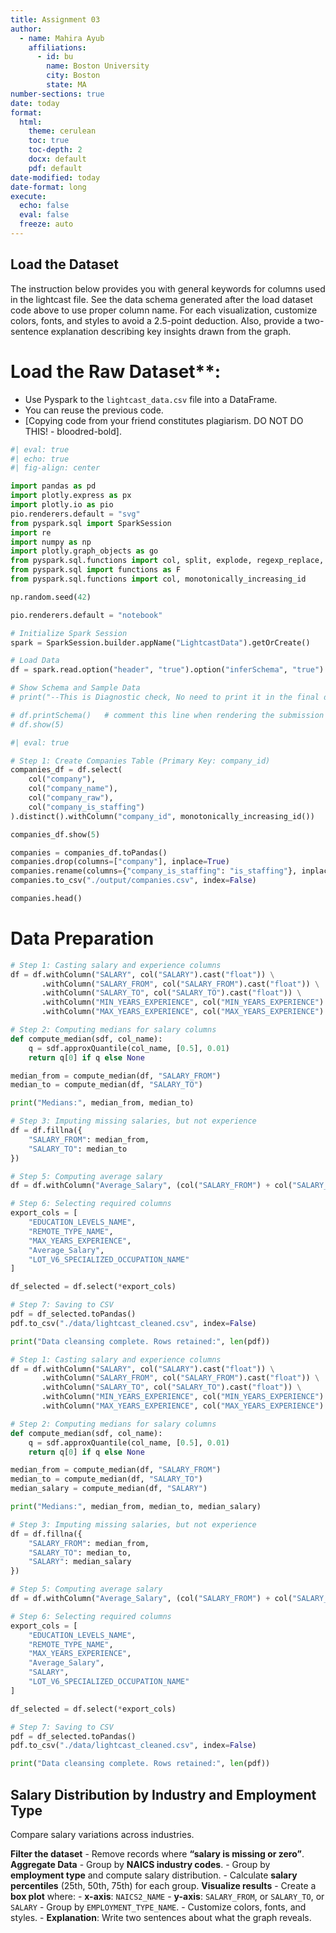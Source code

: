 ```yaml
---
title: Assignment 03
author:
  - name: Mahira Ayub
    affiliations:
      - id: bu
        name: Boston University
        city: Boston
        state: MA
number-sections: true
date: today
format:
  html:
    theme: cerulean
    toc: true
    toc-depth: 2
    docx: default
    pdf: default
date-modified: today
date-format: long
execute:
  echo: false
  eval: false
  freeze: auto
---
```

## Load the Dataset
The instruction below provides you with general keywords for columns used in the lightcast file. See the data schema generated after the load dataset code above to use proper column name. For each visualization, customize colors, fonts, and styles to avoid a 2.5-point deduction. Also, provide a two-sentence explanation describing key insights drawn from the graph.

# Load the Raw Dataset**:
- Use Pyspark to the `lightcast_data.csv` file into a DataFrame.
- You can reuse the previous code.
- [Copying code from your friend constitutes plagiarism. DO NOT DO THIS! - bloodred-bold].

```python
#| eval: true
#| echo: true
#| fig-align: center

import pandas as pd
import plotly.express as px
import plotly.io as pio
pio.renderers.default = "svg"
from pyspark.sql import SparkSession
import re
import numpy as np
import plotly.graph_objects as go
from pyspark.sql.functions import col, split, explode, regexp_replace, transform, when
from pyspark.sql import functions as F
from pyspark.sql.functions import col, monotonically_increasing_id

np.random.seed(42)

pio.renderers.default = "notebook"

# Initialize Spark Session
spark = SparkSession.builder.appName("LightcastData").getOrCreate()

# Load Data
df = spark.read.option("header", "true").option("inferSchema", "true").option("multiLine","true").option("escape", "\"").csv("./data/lightcast_job_postings.csv")

# Show Schema and Sample Data
# print("--This is Diagnostic check, No need to print it in the final doc---")

# df.printSchema()   # comment this line when rendering the submission
# df.show(5)
```

```python
#| eval: true

# Step 1: Create Companies Table (Primary Key: company_id)
companies_df = df.select(
    col("company"),
    col("company_name"),
    col("company_raw"),
    col("company_is_staffing")
).distinct().withColumn("company_id", monotonically_increasing_id())

companies_df.show(5)

companies = companies_df.toPandas()
companies.drop(columns=["company"], inplace=True)
companies.rename(columns={"company_is_staffing": "is_staffing"}, inplace=True)
companies.to_csv("./output/companies.csv", index=False)

companies.head()
```

# Data Preparation

```python
# Step 1: Casting salary and experience columns
df = df.withColumn("SALARY", col("SALARY").cast("float")) \
       .withColumn("SALARY_FROM", col("SALARY_FROM").cast("float")) \
       .withColumn("SALARY_TO", col("SALARY_TO").cast("float")) \
       .withColumn("MIN_YEARS_EXPERIENCE", col("MIN_YEARS_EXPERIENCE").cast("float")) \
       .withColumn("MAX_YEARS_EXPERIENCE", col("MAX_YEARS_EXPERIENCE").cast("float"))

# Step 2: Computing medians for salary columns
def compute_median(sdf, col_name):
    q = sdf.approxQuantile(col_name, [0.5], 0.01)
    return q[0] if q else None

median_from = compute_median(df, "SALARY_FROM")
median_to = compute_median(df, "SALARY_TO")

print("Medians:", median_from, median_to)

# Step 3: Imputing missing salaries, but not experience
df = df.fillna({
    "SALARY_FROM": median_from,
    "SALARY_TO": median_to
})

# Step 5: Computing average salary
df = df.withColumn("Average_Salary", (col("SALARY_FROM") + col("SALARY_TO")) / 2)

# Step 6: Selecting required columns
export_cols = [
    "EDUCATION_LEVELS_NAME",
    "REMOTE_TYPE_NAME",
    "MAX_YEARS_EXPERIENCE",
    "Average_Salary",
    "LOT_V6_SPECIALIZED_OCCUPATION_NAME"
]

df_selected = df.select(*export_cols)

# Step 7: Saving to CSV
pdf = df_selected.toPandas()
pdf.to_csv("./data/lightcast_cleaned.csv", index=False)

print("Data cleansing complete. Rows retained:", len(pdf))
```


```python
# Step 1: Casting salary and experience columns
df = df.withColumn("SALARY", col("SALARY").cast("float")) \
       .withColumn("SALARY_FROM", col("SALARY_FROM").cast("float")) \
       .withColumn("SALARY_TO", col("SALARY_TO").cast("float")) \
       .withColumn("MIN_YEARS_EXPERIENCE", col("MIN_YEARS_EXPERIENCE").cast("float")) \
       .withColumn("MAX_YEARS_EXPERIENCE", col("MAX_YEARS_EXPERIENCE").cast("float"))

# Step 2: Computing medians for salary columns
def compute_median(sdf, col_name):
    q = sdf.approxQuantile(col_name, [0.5], 0.01)
    return q[0] if q else None

median_from = compute_median(df, "SALARY_FROM")
median_to = compute_median(df, "SALARY_TO")
median_salary = compute_median(df, "SALARY")

print("Medians:", median_from, median_to, median_salary)

# Step 3: Imputing missing salaries, but not experience
df = df.fillna({
    "SALARY_FROM": median_from,
    "SALARY_TO": median_to,
    "SALARY": median_salary
})

# Step 5: Computing average salary
df = df.withColumn("Average_Salary", (col("SALARY_FROM") + col("SALARY_TO")) / 2)

# Step 6: Selecting required columns
export_cols = [
    "EDUCATION_LEVELS_NAME",
    "REMOTE_TYPE_NAME",
    "MAX_YEARS_EXPERIENCE",
    "Average_Salary",
    "SALARY",
    "LOT_V6_SPECIALIZED_OCCUPATION_NAME"
]

df_selected = df.select(*export_cols)

# Step 7: Saving to CSV
pdf = df_selected.toPandas()
pdf.to_csv("./data/lightcast_cleaned.csv", index=False)

print("Data cleansing complete. Rows retained:", len(pdf))
```







## Salary Distribution by Industry and Employment Type
Compare salary variations across industries.

**Filter the dataset**
- Remove records where **"salary is missing or zero"**.
**Aggregate Data**
- Group by **NAICS industry codes**.
- Group by **employment type** and compute salary distribution.
- Calculate **salary percentiles** (25th, 50th, 75th) for each group.
**Visualize results**
- Create a **box plot** where:
  - **x-axis**: `NAICS2_NAME`
  - **y-axis**: `SALARY_FROM`, or `SALARY_TO`, or `SALARY`
  - Group by `EMPLOYMENT_TYPE_NAME`.
- Customize colors, fonts, and styles.
- **Explanation**: Write two sentences about what the graph reveals.


